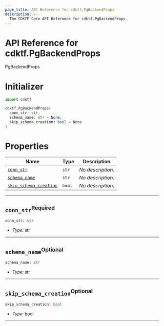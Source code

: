 ```yaml
---
page_title: API Reference for cdktf.PgBackendProps
description: >-
  The CDKTF Core API Reference for cdktf.PgBackendProps.
---
```


<!-- This file is generated through yarn generate-docs -->

# API Reference for cdktf.PgBackendProps

   PgBackendProps <a name="PgBackendProps" id="cdktf.PgBackendProps"></a>
  
  # Initializer <a name="Initializer" id="cdktf.PgBackendProps.Initializer"></a>
  
  ```python
  import cdktf
  
  cdktf.PgBackendProps(
    conn_str: str,
    schema_name: str = None,
    skip_schema_creation: bool = None
  )
  ```
  
  # Properties <a name="Properties" id="Properties"></a>
  
  | **Name** | **Type** | **Description** |
  | --- | --- | --- |
  | <code><a href="#cdktf.PgBackendProps.property.connStr">conn_str</a></code> | <code>str</code> | *No description.* |
  | <code><a href="#cdktf.PgBackendProps.property.schemaName">schema_name</a></code> | <code>str</code> | *No description.* |
  | <code><a href="#cdktf.PgBackendProps.property.skipSchemaCreation">skip_schema_creation</a></code> | <code>bool</code> | *No description.* |
  
  ---
  
  ## `conn_str`<sup>Required</sup> <a name="conn_str" id="cdktf.PgBackendProps.property.connStr"></a>
  
  ```python
  conn_str: str
  ```
  
  - *Type:* str
  
  ---
  
  ## `schema_name`<sup>Optional</sup> <a name="schema_name" id="cdktf.PgBackendProps.property.schemaName"></a>
  
  ```python
  schema_name: str
  ```
  
  - *Type:* str
  
  ---
  
  ## `skip_schema_creation`<sup>Optional</sup> <a name="skip_schema_creation" id="cdktf.PgBackendProps.property.skipSchemaCreation"></a>
  
  ```python
  skip_schema_creation: bool
  ```
  
  - *Type:* bool
  
  ---
  
